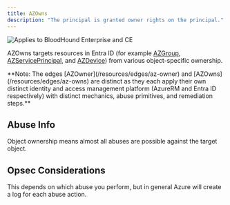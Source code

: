 ```yaml
---
title: AZOwns
description: "The principal is granted owner rights on the principal."
---
```

<img noZoom src="/assets/enterprise-AND-community-edition-pill-tag.svg" alt="Applies to BloodHound Enterprise and CE"/>

AZOwns targets resources in Entra ID (for example [AZGroup](/resources/nodes/az-group), [AZServicePrincipal](/resources/nodes/az-service-principal), and [AZDevice](/resources/nodes/az-device)) from various object-specific ownership.

<Info>
  **Note: The edges [AZOwner](/resources/edges/az-owner) and [AZOwns](/resources/edges/az-owns) are distinct as they each apply their own distinct identity and access management platform (AzureRM and Entra ID respectively) with distinct mechanics, abuse primitives, and remediation steps.**
</Info>

## Abuse Info

Object ownership means almost all abuses are possible against the target object.

## Opsec Considerations
This depends on which abuse you perform, but in general Azure will create a log for each abuse action.